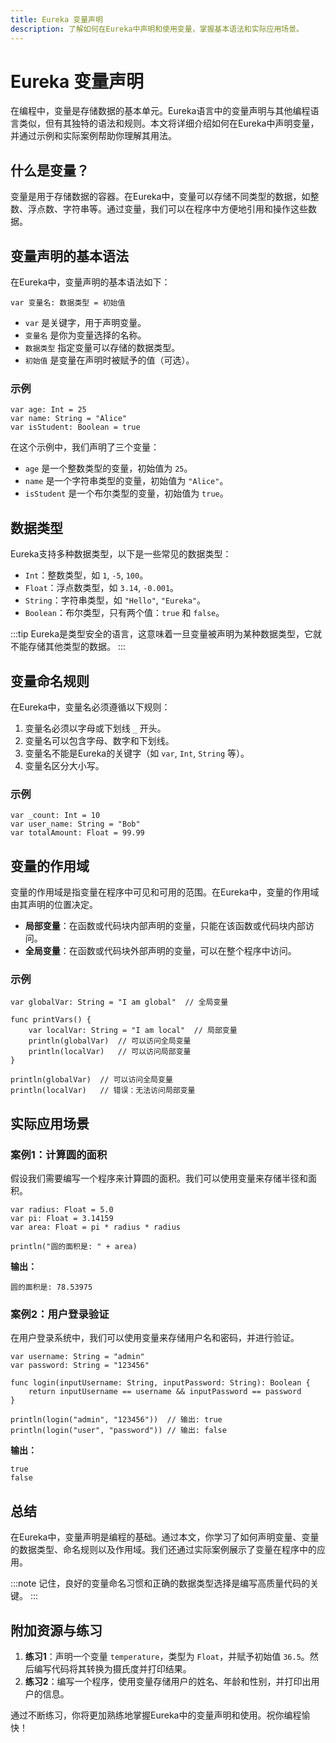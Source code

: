 ```yaml
---
title: Eureka 变量声明
description: 了解如何在Eureka中声明和使用变量，掌握基本语法和实际应用场景。
---
```


# Eureka 变量声明

在编程中，变量是存储数据的基本单元。Eureka语言中的变量声明与其他编程语言类似，但有其独特的语法和规则。本文将详细介绍如何在Eureka中声明变量，并通过示例和实际案例帮助你理解其用法。

## 什么是变量？

变量是用于存储数据的容器。在Eureka中，变量可以存储不同类型的数据，如整数、浮点数、字符串等。通过变量，我们可以在程序中方便地引用和操作这些数据。

## 变量声明的基本语法

在Eureka中，变量声明的基本语法如下：

```eureka
var 变量名: 数据类型 = 初始值
```

- `var` 是关键字，用于声明变量。
- `变量名` 是你为变量选择的名称。
- `数据类型` 指定变量可以存储的数据类型。
- `初始值` 是变量在声明时被赋予的值（可选）。

### 示例

```eureka
var age: Int = 25
var name: String = "Alice"
var isStudent: Boolean = true
```

在这个示例中，我们声明了三个变量：
- `age` 是一个整数类型的变量，初始值为 `25`。
- `name` 是一个字符串类型的变量，初始值为 `"Alice"`。
- `isStudent` 是一个布尔类型的变量，初始值为 `true`。

## 数据类型

Eureka支持多种数据类型，以下是一些常见的数据类型：

- `Int`：整数类型，如 `1`, `-5`, `100`。
- `Float`：浮点数类型，如 `3.14`, `-0.001`。
- `String`：字符串类型，如 `"Hello"`, `"Eureka"`。
- `Boolean`：布尔类型，只有两个值：`true` 和 `false`。

:::tip
Eureka是类型安全的语言，这意味着一旦变量被声明为某种数据类型，它就不能存储其他类型的数据。
:::

## 变量命名规则

在Eureka中，变量名必须遵循以下规则：
1. 变量名必须以字母或下划线 `_` 开头。
2. 变量名可以包含字母、数字和下划线。
3. 变量名不能是Eureka的关键字（如 `var`, `Int`, `String` 等）。
4. 变量名区分大小写。

### 示例

```eureka
var _count: Int = 10
var user_name: String = "Bob"
var totalAmount: Float = 99.99
```

## 变量的作用域

变量的作用域是指变量在程序中可见和可用的范围。在Eureka中，变量的作用域由其声明的位置决定。

- **局部变量**：在函数或代码块内部声明的变量，只能在该函数或代码块内部访问。
- **全局变量**：在函数或代码块外部声明的变量，可以在整个程序中访问。

### 示例

```eureka
var globalVar: String = "I am global"  // 全局变量

func printVars() {
    var localVar: String = "I am local"  // 局部变量
    println(globalVar)  // 可以访问全局变量
    println(localVar)   // 可以访问局部变量
}

println(globalVar)  // 可以访问全局变量
println(localVar)   // 错误：无法访问局部变量
```

## 实际应用场景

### 案例1：计算圆的面积

假设我们需要编写一个程序来计算圆的面积。我们可以使用变量来存储半径和面积。

```eureka
var radius: Float = 5.0
var pi: Float = 3.14159
var area: Float = pi * radius * radius

println("圆的面积是: " + area)
```

**输出：**
```
圆的面积是: 78.53975
```

### 案例2：用户登录验证

在用户登录系统中，我们可以使用变量来存储用户名和密码，并进行验证。

```eureka
var username: String = "admin"
var password: String = "123456"

func login(inputUsername: String, inputPassword: String): Boolean {
    return inputUsername == username && inputPassword == password
}

println(login("admin", "123456"))  // 输出: true
println(login("user", "password")) // 输出: false
```

**输出：**
```
true
false
```

## 总结

在Eureka中，变量声明是编程的基础。通过本文，你学习了如何声明变量、变量的数据类型、命名规则以及作用域。我们还通过实际案例展示了变量在程序中的应用。

:::note
记住，良好的变量命名习惯和正确的数据类型选择是编写高质量代码的关键。
:::

## 附加资源与练习

1. **练习1**：声明一个变量 `temperature`，类型为 `Float`，并赋予初始值 `36.5`。然后编写代码将其转换为摄氏度并打印结果。
2. **练习2**：编写一个程序，使用变量存储用户的姓名、年龄和性别，并打印出用户的信息。

通过不断练习，你将更加熟练地掌握Eureka中的变量声明和使用。祝你编程愉快！